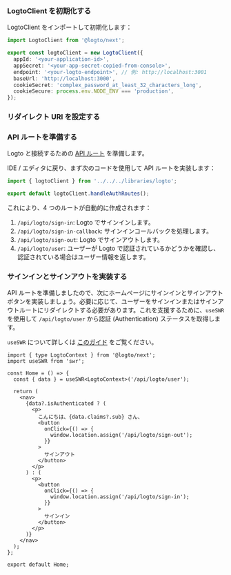 
### LogtoClient を初期化する

LogtoClient をインポートして初期化します：

```ts title="libraries/logto.ts"
import LogtoClient from '@logto/next';

export const logtoClient = new LogtoClient({
  appId: '<your-application-id>',
  appSecret: '<your-app-secret-copied-from-console>',
  endpoint: '<your-logto-endpoint>', // 例: http://localhost:3001
  baseUrl: 'http://localhost:3000',
  cookieSecret: 'complex_password_at_least_32_characters_long',
  cookieSecure: process.env.NODE_ENV === 'production',
});
```

### リダイレクト URI を設定する

<SignInFlowSummary />

<AssumingUrl />

<WebConfigureRedirectUris redirectUri="http://localhost:3000/api/logto/sign-in-callback" />

### API ルートを準備する

Logto と接続するための [API ルート](https://nextjs.org/docs/pages/building-your-application/routing/api-routes) を準備します。

IDE / エディタに戻り、まず次のコードを使用して API ルートを実装します：

```ts title="pages/api/logto/[action].ts"
import { logtoClient } from '../../../libraries/logto';

export default logtoClient.handleAuthRoutes();
```

これにより、4 つのルートが自動的に作成されます：

1. `/api/logto/sign-in`: Logto でサインインします。
2. `/api/logto/sign-in-callback`: サインインコールバックを処理します。
3. `/api/logto/sign-out`: Logto でサインアウトします。
4. `/api/logto/user`: ユーザーが Logto で認証されているかどうかを確認し、認証されている場合はユーザー情報を返します。

### サインインとサインアウトを実装する

API ルートを準備しましたので、次にホームページにサインインとサインアウトボタンを実装しましょう。必要に応じて、ユーザーをサインインまたはサインアウトルートにリダイレクトする必要があります。これを支援するために、`useSWR` を使用して `/api/logto/user` から認証 (Authentication) ステータスを取得します。

`useSWR` について詳しくは [このガイド](https://swr.vercel.app/docs/getting-started) をご覧ください。

```tsx title="/pages/index.tsx"
import { type LogtoContext } from '@logto/next';
import useSWR from 'swr';

const Home = () => {
  const { data } = useSWR<LogtoContext>('/api/logto/user');

  return (
    <nav>
      {data?.isAuthenticated ? (
        <p>
          こんにちは、{data.claims?.sub} さん、
          <button
            onClick={() => {
              window.location.assign('/api/logto/sign-out');
            }}
          >
            サインアウト
          </button>
        </p>
      ) : (
        <p>
          <button
            onClick={() => {
              window.location.assign('/api/logto/sign-in');
            }}
          >
            サインイン
          </button>
        </p>
      )}
    </nav>
  );
};

export default Home;
```

<Checkpoint />
